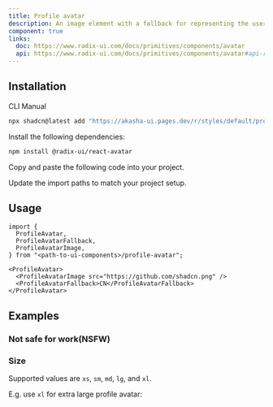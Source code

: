 ```yaml
---
title: Profile avatar
description: An image element with a fallback for representing the user.
component: true
links:
  doc: https://www.radix-ui.com/docs/primitives/components/avatar
  api: https://www.radix-ui.com/docs/primitives/components/avatar#api-reference
---
```


<ComponentPreview
  name="profile-avatar-demo"
  description="A profile avatar with a fallback."
/>

## Installation

<Tabs defaultValue="cli">

<TabsList>
  <TabsTrigger value="cli">CLI</TabsTrigger>
  <TabsTrigger value="manual">Manual</TabsTrigger>
</TabsList>
<TabsContent value="cli">

```bash
npx shadcn@latest add "https://akasha-ui.pages.dev/r/styles/default/profile-avatar.json"
```

</TabsContent>

<TabsContent value="manual">

<Steps>

<Step>Install the following dependencies:</Step>

```bash
npm install @radix-ui/react-avatar
```

<Step>Copy and paste the following code into your project.</Step>

<ComponentSource name="profile-avatar" />

<Step>Update the import paths to match your project setup.</Step>

</Steps>

</TabsContent>

</Tabs>

## Usage

```tsx
import {
  ProfileAvatar,
  ProfileAvatarFallback,
  ProfileAvatarImage,
} from "<path-to-ui-components>/profile-avatar";
```

```tsx
<ProfileAvatar>
  <ProfileAvatarImage src="https://github.com/shadcn.png" />
  <ProfileAvatarFallback>CN</ProfileAvatarFallback>
</ProfileAvatar>
```

## Examples

### Not safe for work(NSFW)

<ComponentPreview name="profile-avatar-nsfw" />

### Size

Supported values are `xs`, `sm`, `md`, `lg`, and `xl`.

E.g. use `xl` for extra large profile avatar:

<ComponentPreview name="profile-avatar-size" />
